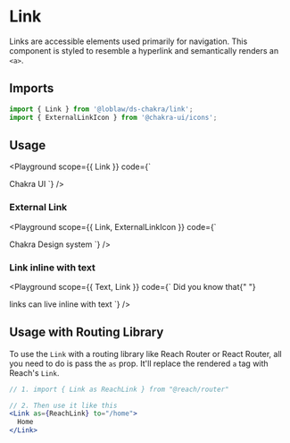 

# Link

Links are accessible elements used primarily for navigation. This component is
styled to resemble a hyperlink and semantically renders an `<a>`.

## Imports

```js
import { Link } from '@loblaw/ds-chakra/link';
import { ExternalLinkIcon } from '@chakra-ui/icons';
```

## Usage

<Playground
  scope={{ Link }}
  code={`
<Link>Chakra UI</Link>
`}
/>

### External Link

<Playground
  scope={{ Link, ExternalLinkIcon }}
  code={`
<Link href="https://chakra-ui.com" isExternal>
  Chakra Design system <ExternalLinkIcon mx="2px" />
</Link>
`}
/>

### Link inline with text

<Playground
  scope={{ Text, Link }}
  code={`
<Text>
  Did you know that{" "}
  <Link color="teal.500" href="#">
    links can live inline with text
  </Link>
</Text>
`}
/>

## Usage with Routing Library

To use the `Link` with a routing library like Reach Router or React Router, all
you need to do is pass the `as` prop. It'll replace the rendered `a` tag with
Reach's `Link`.

```jsx live=false
// 1. import { Link as ReachLink } from "@reach/router"

// 2. Then use it like this
<Link as={ReachLink} to="/home">
  Home
</Link>
```
